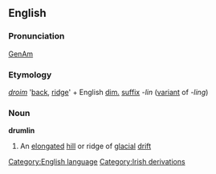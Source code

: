 ==English==
===Pronunciation===
[[w:General American|GenAm]] {{IPA|[&#712;d&#633;&#652;ml&#618;n]}}
===Etymology===
{{Ir.}} ''[[droim]]'' '[[back]], [[ridge]]' + English [[diminutive|dim.]] [[suffix]] ''-lin'' ([[variant]] of ''-ling'')
===Noun===
{{wikipedia}}
'''drumlin'''
#An [[elongate]]d [[hill]] or ridge of [[glacial]] [[drift]]

[[Category:English language]]
[[Category:Irish derivations]]